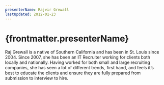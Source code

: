 ```yaml
---
presenterName: Rajvir Grewall
lastUpdated: 2012-01-23
---
```


# {frontmatter.presenterName}
Raj Grewall is a native
of Southern California and has been in
St. Louis since 2004. Since 2007, she has been an IT Recruiter
working
for clients both locally and nationally. Having worked for both
small
and large recruiting companies, she has seen a lot of different
trends,
first hand, and feels it’s best to educate the clients and
ensure
they are fully prepared from submission to interview to
hire.